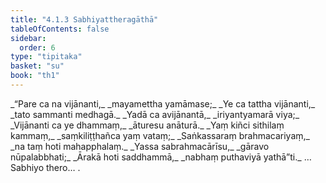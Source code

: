 ```yaml
---
title: "4.1.3 Sabhiyattheragāthā"
tableOfContents: false
sidebar:
  order: 6
type: "tipitaka"
basket: "su"
book: "th1"
---
```



<DynamicBreadcrumb />

<Division number="275" book="th1">

<Paragraph number="513" type="verses" book="th1">
_“Pare ca na vijānanti,_  
_mayamettha yamāmase;_  
_Ye ca tattha vijānanti,_  
_tato sammanti medhagā._  

</Paragraph>

</Division>
<Division number="276" book="th1">

<Paragraph number="514" type="verses" book="th1">
_Yadā ca avijānantā,_  
_iriyantyamarā viya;_  
_Vijānanti ca ye dhammaṃ,_  
_āturesu anāturā._  

</Paragraph>

</Division>
<Division number="277" book="th1">

<Paragraph number="515" type="verses" book="th1">
_Yaṃ kiñci sithilaṃ kammaṃ,_  
_saṃkiliṭṭhañca yaṃ vataṃ;_  
_Saṅkassaraṃ brahmacariyaṃ,_  
_na taṃ hoti mahapphalaṃ._  

</Paragraph>

</Division>
<Division number="278" book="th1">

<Paragraph number="516" type="verses" book="th1">
_Yassa sabrahmacārīsu,_  
_gāravo nūpalabbhati;_  
_Ārakā hoti saddhammā,_  
_nabhaṃ puthaviyā yathā”ti._  


</Paragraph>
</Division>

<Paragraph number="517" type="center" book="th1">
…  Sabhiyo thero… .
</Paragraph>
